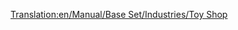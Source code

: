 [[Translation:en/Manual/Base Set/Industries/Toy Shop]]
{{en/Manual/Base Set/Industries/Industries|Image=[[File:en/Manual/Base Set/Industries/ToyShop.png]]
|name=Toy Shop
|climates=[[en/Manual/Climates]]
|accepts=[[en/Manual/Base Set/Cargos/Toys]]
|produces=Nothing
|notes=Not present in other [[en/Manual/Climates]].
}}